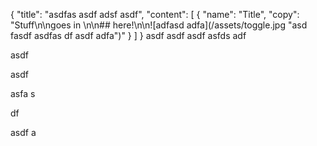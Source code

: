 {
"title": "asdfas asdf adsf asdf",
  "content": [
    {
      "name": "Title",
      "copy": "Stuff\n\ngoes in \n\n## here!\n\n![adfasd adfa](/assets/toggle.jpg \"asd fasdf asdfas df asdf adfa\")"
    }
  ]
}
asdf asdf asdf asfds adf

asdf 

asdf

asfa s

df

 asdf a
